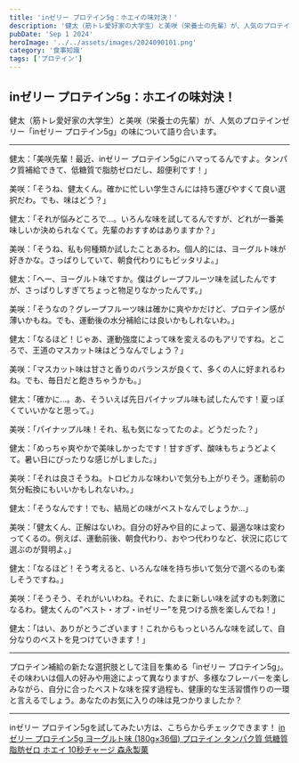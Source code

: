 ```yaml
---
title: 'inゼリー プロテイン5g：ホエイの味対決！'
description: '健太（筋トレ愛好家の大学生）と美咲（栄養士の先輩）が、人気のプロテインゼリー「inゼリー プロテイン5g」の味について語り合います。'
pubDate: 'Sep 1 2024'
heroImage: '../../assets/images/2024090101.png'
category: '食事知識'
tags: ['プロテイン']
---
```


## inゼリー プロテイン5g：ホエイの味対決！

健太（筋トレ愛好家の大学生）と美咲（栄養士の先輩）が、人気のプロテインゼリー「inゼリー プロテイン5g」の味について語り合います。

---

健太：「美咲先輩！最近、inゼリー プロテイン5gにハマってるんですよ。タンパク質補給できて、低糖質で脂肪ゼロだし、超便利です！」

美咲：「そうね、健太くん。確かに忙しい学生さんには持ち運びやすくて良い選択だわ。でも、味はどう？」

健太：「それが悩みどころで...。いろんな味を試してるんですが、どれが一番美味しいか決められなくて。先輩のおすすめはありますか？」

美咲：「そうね、私も何種類か試したことあるわ。個人的には、ヨーグルト味が好きかな。さっぱりしていて、朝食代わりにもピッタリよ。」

健太：「へー、ヨーグルト味ですか。僕はグレープフルーツ味を試したんですが、さっぱりしすぎてちょっと物足りなかったんです。」

美咲：「そうなの？グレープフルーツ味は確かに爽やかだけど、プロテイン感が薄いかもね。でも、運動後の水分補給には良いかもしれないわ。」

健太：「なるほど！じゃあ、運動強度によって味を変えるのもアリですね。ところで、王道のマスカット味はどうなんでしょう？」

美咲：「マスカット味は甘さと香りのバランスが良くて、多くの人に好まれるわね。でも、毎日だと飽きちゃうかも。」

健太：「確かに...。あ、そういえば先日パイナップル味も試したんです！夏っぽくていいかなと思って。」

美咲：「パイナップル味！それ、私も気になってたのよ。どうだった？」

健太：「めっちゃ爽やかで美味しかったです！甘すぎず、酸味もちょうどよくて。暑い日にぴったりな感じがしました。」

美咲：「それは良さそうね。トロピカルな味わいで気分も上がりそう。運動前の気分転換にもいいかもしれないわ。」

健太：「そうなんです！でも、結局どの味がベストなんでしょうか...」

美咲：「健太くん、正解はないわ。自分の好みや目的によって、最適な味は変わってくるの。例えば、運動前後、朝食代わり、おやつ代わりなど、状況に応じて選ぶのが賢明よ。」

健太：「なるほど！そう考えると、いろんな味を持ち歩いて気分で選べるのも楽しそうですね。」

美咲：「そうそう、それがいいわね。それに、たまに新しい味を試すのも刺激になるわ。健太くんの"ベスト・オブ・inゼリー"を見つける旅を楽しんでね！」

健太：「はい、ありがとうございます！これからもっといろんな味を試して、自分なりのベストを見つけていきます！」

---

プロテイン補給の新たな選択肢として注目を集める「inゼリー プロテイン5g」。その味わいは個人の好みや用途によって異なりますが、多様なフレーバーを楽しみながら、自分に合ったベストな味を探す過程も、健康的な生活習慣作りの一環と言えるでしょう。あなたのお気に入りの味は見つかりましたか？

---

inゼリー プロテイン5gを試してみたい方は、こちらからチェックできます！
[inゼリー プロテイン5g ヨーグルト味 (180g×36個) プロテイン タンパク質 低糖質 脂肪ゼロ ホエイ 10秒チャージ 森永製菓](https://amzn.to/3Xp6Q6c)

